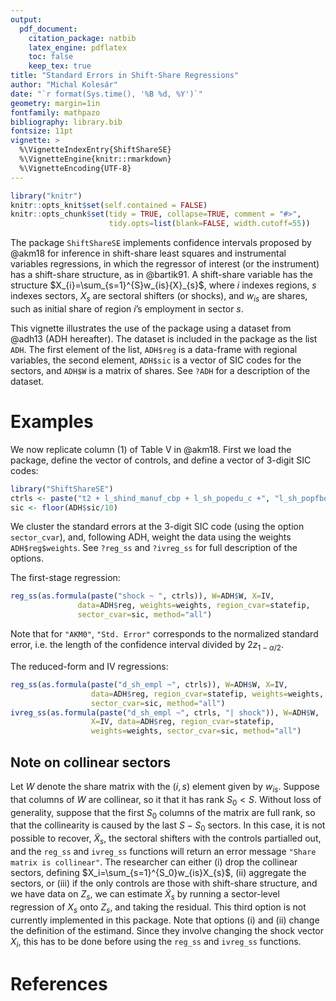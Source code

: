 ```yaml
---
output:
  pdf_document:
    citation_package: natbib
    latex_engine: pdflatex
    toc: false
    keep_tex: true
title: "Standard Errors in Shift-Share Regressions"
author: "Michal Kolesár"
date: "`r format(Sys.time(), '%B %d, %Y')`"
geometry: margin=1in
fontfamily: mathpazo
bibliography: library.bib
fontsize: 11pt
vignette: >
  %\VignetteIndexEntry{ShiftShareSE}
  %\VignetteEngine{knitr::rmarkdown}
  %\VignetteEncoding{UTF-8}
---
```


```r
library("knitr")
knitr::opts_knit$set(self.contained = FALSE)
knitr::opts_chunk$set(tidy = TRUE, collapse=TRUE, comment = "#>",
                      tidy.opts=list(blank=FALSE, width.cutoff=55))
```

The package `ShiftShareSE` implements confidence intervals proposed by @akm18 for
inference in shift-share least squares and instrumental variables regressions,
in which the regressor of interest (or the instrument) has a shift-share
structure, as in @bartik91. A shift-share variable has the structure
$X_{i}=\sum_{s=1}^{S}w_{is}{X}_{s}$, where $i$ indexes regions, $s$
indexes sectors, ${X}_{s}$ are sectoral shifters (or shocks), and
$w_{is}$ are shares, such as initial share of region $i$'s employment in sector
$s$.

This vignette illustrates the use of the package using a dataset from @adh13
(ADH hereafter). The dataset is included in the package as the list `ADH`. The
first element of the list, `ADH$reg` is a data-frame with regional variables,
the second element, `ADH$sic` is a vector of SIC codes for the sectors, and
`ADH$W` is a matrix of shares. See `?ADH` for a description of the dataset.

# Examples

We now replicate column (1) of Table V in @akm18. First we load the package,
define the vector of controls, and define a vector of 3-digit SIC codes:
```r
library("ShiftShareSE")
ctrls <- paste("t2 + l_shind_manuf_cbp + l_sh_popedu_c +", "l_sh_popfborn + l_sh_empl_f + l_sh_routine33 + l_task_outsource", "+ division")
sic <- floor(ADH$sic/10)
```

We cluster the standard errors at the 3-digit SIC code (using the option
`sector_cvar`), and, following ADH, weight the data using the weights
`ADH$reg$weights`. See `?reg_ss` and `?ivreg_ss` for full description of the
options.

The first-stage regression:
```r
reg_ss(as.formula(paste("shock ~ ", ctrls)), W=ADH$W, X=IV,
               data=ADH$reg, weights=weights, region_cvar=statefip,
               sector_cvar=sic, method="all")
```

Note that for `"AKM0"`, `"Std. Error"` corresponds to the normalized standard
error, i.e. the length of the confidence interval divided by
$2z_{1-\alpha/2}$.


The reduced-form and IV regressions:
```r
reg_ss(as.formula(paste("d_sh_empl ~", ctrls)), W=ADH$W, X=IV,
                  data=ADH$reg, region_cvar=statefip, weights=weights,
                  sector_cvar=sic, method="all")
ivreg_ss(as.formula(paste("d_sh_empl ~", ctrls, "| shock")), W=ADH$W,
                  X=IV, data=ADH$reg, region_cvar=statefip,
                  weights=weights, sector_cvar=sic, method="all")
```

## Note on collinear sectors

Let $W$ denote the share matrix with the $(i,s)$ element given by $w_{is}$.
Suppose that columns of $W$ are collinear, so it that it has rank $S_{0}<S$.
Without loss of generality, suppose that the first $S_0$ columns of the matrix
are full rank, so that the collinearity is caused by the last $S-S_0$ sectors.
In this case, it is not possible to recover, $\tilde{X}_s$, the sectoral
shifters with the controls partialled out, and the `reg_ss` and `ivreg_ss`
functions will return an error message `"Share matrix is collinear"`. The
researcher can either (i) drop the collinear sectors, defining
$X_i=\sum_{s=1}^{S_0}w_{is}X_{s}$, (ii) aggregate the sectors, or (iii) if the
only controls are those with shift-share structure, and we have data on $Z_{s}$,
we can estimate $\tilde{X}_{s}$ by running a sector-level regression of $X_s$
onto $Z_s$, and taking the residual. This third option is not currently
implemented in this package. Note that options (i) and (ii) change the
definition of the estimand. Since they involve changing the shock vector
$X_{i}$, this has to be done before using the `reg_ss` and `ivreg_ss` functions.


# References
